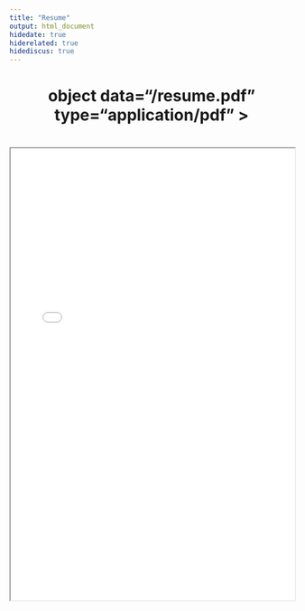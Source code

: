 ```yaml
---
title: "Resume"
output: html_document
hidedate: true
hiderelated: true
hidediscus: true
---
```


<center>

# object data="/resume.pdf" type="application/pdf" >
# <iframe src="/resume.pdf" width="100%" height="800" border="0"></iframe>

<object data="/resume.pdf" type="application/pdf" width="100%" height="650px"> 

</object>
</center>
